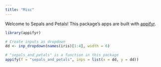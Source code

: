 ```yaml
---
title: "Misc"
---
```


Welcome to Sepals and Petals! This package's apps are built with [appifyr](github.com/retowyss/appifyr). 

```r
library(appifyr)

# Create inputs as dropdown
dd <- inp_dropdown(names(iris)[1:4], width = 6)

# "sepals_and_petals" is a function in this package
appify(f = "sepals_and_petals", inps = list(x = dd, y = dd))

```


